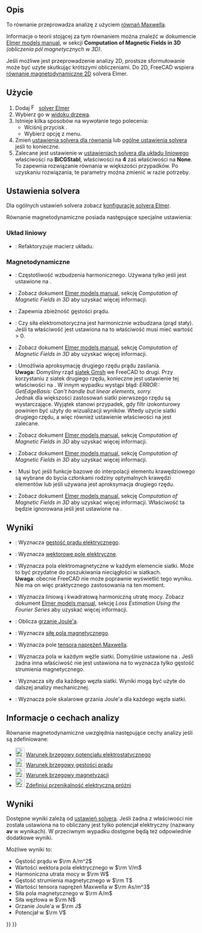 <languages/>

{{Docnav
|[[FEM_EquationElectricforce/pl|Równanie siły elektrostatycznej]]
|[[FEM_EquationMagnetodynamic2D/pl|Równanie magnetodynamiczne 2D]]
|[[FEM_Workbench/pl|środowisko pracy MES]]
|IconL=FEM_EquationElectricforce.svg
|IconR=FEM_EquationMagnetodynamic2D.svg
|IconC=Workbench_FEM.svg
}}

{{GuiCommand/pl
|Name=FEM EquationMagnetodynamic
|Name/pl=MES: Równanie magnetodynamiczne
|MenuLocation=Rozwiąż→ Równania elektromagnetyczne → Równanie magnetodynamiczne
|Workbenches=[[FEM_Workbench|FEM]]
|Version=0.21
|SeeAlso=[[FEM_EquationMagnetodynamic2D/pl|Równanie magnetodynamiczne 2D]]
}}

<span id="Description"></span>
==Opis==

To równanie przeprowadza analizę z użyciem [https://pl.wikipedia.org/wiki/R%C3%B3wnania_Maxwella równań Maxwella].

Informacje o teorii stojącej za tym równaniem można znaleźć w dokumencie [http://www.elmerfem.org/blog/documentation/ Elmer models manual], w sekcji '''Computation of Magnetic Fields in 3D''' ''(obliczenia pól magnetycznych w 3D)''.

Jeśli możliwe jest przeprowadzenie analizy 2D, prostsze sformułowanie może być uzyte skutkując krótszymi obliczeniami. Do 2D, FreeCAD wspiera [[FEM_EquationMagnetodynamic2D/pl|równanie magnetodynamiczne 2D]] solvera Elmer.

<span id="Usage"></span>
==Użycie==

# Dodaj [[Image:FEM_SolverElmer.svg|16px|link=FEM_SolverElmer#Equations]] [[FEM_SolverElmer/pl#Równania|solver Elmer]]
# Wybierz go w [[Tree_view/pl|widoku drzewa]].
# Istnieje kilka sposobów na wywołanie tego polecenia:
#* Wciśnij przycisk {{Button|[[Image:FEM_EquationMagnetodynamic.svg|16px]] [[FEM_EquationMagnetodynamic/pl|Równanie magnetodynamiczne]]}}.
#* Wybierz opcję {{MenuCommand|Rozwiąż → Równania elektromagnetyczne → [[Image:FEM_EquationMagnetodynamic.svg|16px]] Równanie magnetodynamiczne}} z menu.
# Zmień [[#Ustawienia_solvera|ustawienia solvera dla równania]] lub [[FEM_SolverElmer_SolverSettings/pl|ogólne ustawienia solvera]] jeśli to konieczne.
# Zalecane jest ustawienie w [[FEM_SolverElmer_SolverSettings/pl#Układ_liniowy|ustawieniach solvera dla układu liniowego]] właściwości {{PropertyData|Linear Iterative Method}} na '''BiCGStabl ''', właściwości {{PropertyData|BiCGstabl Degree}} na '''4''' zaś właściwości {{PropertyData|Linear Preconditioning}} na '''None'''. To zapewnia rozwiązanie równania w większości przypadków. Po uzyskaniu rozwiązania, te parametry można zmienić w razie potrzeby.

<span id="Solver_Settings"></span>
==Ustawienia solvera==

Dla ogólnych ustawień solvera zobacz [[FEM_SolverElmer_SolverSettings/pl|konfigurację solvera Elmer]].

Równanie magnetodynamiczne posiada następujące specjalne ustawieniaː

<span id="Linear_System"></span>
===Układ liniowy===

* {{PropertyData|Linear System Refactorize}}:  Refaktoryzuje macierz układu.

<span id="Magnetodynamic"></span>
===Magnetodynamiczne===

* {{PropertyData|Angular Frequency}}: Częstotliwość wzbudzenia harmonicznego. Używana tylko jeśli {{PropertyData|Is Harmonic}} jest ustawione na {{true/pl}}.
* {{PropertyData|Automated Source Projection BCs}}: Zobacz dokument [https://www.elmerfem.org/blog/documentation/ Elmer models manual], sekcję ''Computation of Magnetic Fields in 3D'' aby uzyskać więcej informacji.
* {{PropertyData|FixInput Current Density}}: Zapewnia zbieżność gęstości prądu.
* {{PropertyData|Is Harmonic}}: Czy siła elektromotoryczna jest harmonicznie wzbudzana (prąd stały). Jeśli ta właściwość jest ustawiona na {{true/pl}} to właściwość {{PropertyData|Angular Frequency}} musi mieć wartość > 0.
* {{PropertyData|Lagrange Gauge Penalization Coefficient}}: Zobacz dokument [http://www.elmerfem.org/blog/documentation/ Elmer models manual], sekcję ''Computation of Magnetic Fields in 3D'' aby uzyskać więcej informacji.
* {{PropertyData|Quadratic Approximation}}: Umożliwia aproksymację drugiego rzędu prądu zasilania.</br>'''Uwaga:''' Domyślny rząd [[FEM_MeshGmshFromShape/pl|siatek Gmsh]] we FreeCAD to drugi. Przy korzystaniu z siatek drugiego rzędu, konieczne jest ustawienie tej właściwości na {{true/pl}}. W innym wypadku wystąpi błąd: ''ERROR:: GetEdgeBasis: Can't handle but linear elements, sorry.''</br>Jednak dla większości zastosowań siatki pierwszego rzędu są wystarczające. Wyjątek stanowi przypadek, gdy filtr izokonturowy powinien być użyty do wizualizacji wyników. Wtedy użycie siatki drugiego rzędu, a więc również ustawienie właściwości {{PropertyData|Quadratic Approximation}} na {{true/pl}} jest zalecane.
* {{PropertyData|Static Conductivity}}: Zobacz dokument [https://www.elmerfem.org/blog/documentation/ Elmer models manual], sekcję ''Computation of Magnetic Fields in 3D'' aby uzyskać więcej informacji.
* {{PropertyData|Use Lagrange Gauge}}: Zobacz dokument [https://www.elmerfem.org/blog/documentation/ Elmer models manual], sekcję ''Computation of Magnetic Fields in 3D'' aby uzyskać więcej informacji.
* {{PropertyData|Use Piola Transform}}: Musi być {{true/pl}} jeśli funkcje bazowe do interpolacji elementu krawędziowego są wybrane do bycia członkami rodziny optymalnych krawędzi elementów lub jeśli używana jest aproksymacja drugiego rzędu.
* {{PropertyData|Use Tree Gauge}}: Zobacz dokument [https://www.elmerfem.org/blog/documentation/ Elmer models manual], sekcję ''Computation of Magnetic Fields in 3D'' aby uzyskać więcej informacji. Właściwość ta będzie ignorowana jeśli {{PropertyData|Use Piola Transform}} jest ustawione na {{true/pl}}.

<span id="Results"></span>
==Wyniki==

* {{PropertyData|Calculate Current Density}}: Wyznacza [https://pl.wikipedia.org/wiki/G%C4%99sto%C5%9B%C4%87_pr%C4%85du_elektrycznego gęstość prądu elektrycznego].
* {{PropertyData|Calculate Electric Field}}: Wyznacza [https://pl.wikipedia.org/wiki/Pole_elektryczne wektorowe pole elektryczne].
* {{PropertyData|Calculate Elemental Fields}}: Wyznacza pola elektromagnetyczne w każdym elemencie siatki. Może to być przydatne do poszukiwania nieciągłości w siatkach.</br>'''Uwaga''': obecnie FreeCAD nie może poprawnie wyświetlić tego wyniku. Nie ma on więc praktycznego zastosowania na ten moment.
* {{PropertyData|Calculate Harmonic Loss}}: Wyznacza liniową i kwadratową harmoniczną utratę mocy. Zobacz dokument [https://www.elmerfem.org/blog/documentation/ Elmer models manual], sekcję ''Loss Estimation Using the Fourier Series'' aby uzyskać więcej informacji.
* {{PropertyData|Calculate Joule Heating}}: Oblicza [https://en.wikipedia.org/wiki/Joule_heating grzanie Joule'a].
* {{PropertyData|Calculate Magnetic Strength}}: Wyznacza [https://pl.wikipedia.org/wiki/Pole_magnetyczne siłę pola magnetycznego].
* {{PropertyData|Calculate Maxwell Stress}}: Wyznacza pole [https://en.wikipedia.org/wiki/Maxwell_stress_tensor tensora naprężeń Maxwella].
* {{PropertyData|Calculate Nodal Fields}}: Wyznacza pola w każdym węźle siatki. Domyślnie ustawione na {{true/pl}}. Jeśli żadna inna właściwość {{PropertyData|Calculate *}} nie jest ustawiona na {{true/pl}} to wyznacza tylko gęstość strumienia magnetycznego.
* {{PropertyData|Calculate Nodal Forces}}: Wyznacza siły dla każdego węzła siatki. Wyniki mogą być użyte do dalszej analizy mechanicznej.
* {{PropertyData|Calculate Nodal Heating}}: Wyznacza pole skalarowe grzania Joule'a dla każdego węzła siatki.

<span id="Analysis_Feature_Information"></span>
==Informacje o cechach analizy==

Równanie magnetodynamiczne uwzględnia następujące cechy analizy jeśli są zdefiniowane:

* [[Image:FEM_ConstraintElectrostaticPotential.svg|24px]] [[FEM_ConstraintElectrostaticPotential/pl|Warunek brzegowy potencjału elektrostatycznego]]
* [[Image:FEM_ConstraintCurrentDensity.svg|24px]] [[FEM_ConstraintCurrentDensity/pl|Warunek brzegowy gęstości prądu]]
* [[Image:FEM_ConstraintMagnetization.svg|24px]] [[FEM_ConstraintMagnetization/pl|Warunek brzegowy magnetyzacji]]
* [[Image:FEM_ConstantVacuumPermittivity.svg|24px]] [[FEM_ConstantVacuumPermittivity/pl|Zdefiniuj przenikalność elektryczną próżni]]

<span id="Results"></span>
==Wyniki==

Dostępne wyniki zależą od [[#Ustawienia_solvera|ustawień solvera]]. Jeśli żadna z właściwości {{PropertyData|Calculate *}} nie została ustawiona na {{true/pl}} to obliczany jest tylko potencjał elektryczny (nazwany '''av''' w wynikach). W przeciwnym wypadku dostępne będą też odpowiednie dodatkowe wyniki.

Możliwe wyniki to:
* Gęstość prądu w <math>\rm A/m^2</math>
* Wartości wektora pola elektrycznego w <math>\rm V/m</math>
* Harmoniczna utrata mocy w <math>\rm W</math>
* Gęstość strumienia magnetycznego w <math>\rm T</math>
* Wartości tensora naprężeń Maxwella w <math>\rm As/m^3</math>
* Siła pola magnetycznego w <math> \rm A/m</math>
* Siła węzłowa w <math>\rm N</math>
* Grzanie Joule'a w <math>\rm J</math>
* Potencjał w <math>\rm V</math>


{{Docnav
|[[FEM_EquationElectricforce/pl|Równanie siły elektrostatycznej]]
|[[FEM_EquationMagnetodynamic2D/pl|Równanie magnetodynamiczne 2D]]
|[[FEM_Workbench/pl|środowisko pracy MES]]
|IconL=FEM_EquationElectricforce.svg
|IconR=FEM_EquationMagnetodynamic2D.svg
|IconC=Workbench_FEM.svg
}}

{{FEM Tools navi{{#translation:}}}}
{{Userdocnavi{{#translation:}}}}